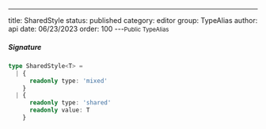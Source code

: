 ---
title: SharedStyle
status: published
category: editor
group: TypeAlias
author: api
date: 06/23/2023
order: 100
---<Small>Public TypeAlias</Small>




##### Signature


```ts
type SharedStyle<T> =
  | {
      readonly type: 'mixed'
    }
  | {
      readonly type: 'shared'
      readonly value: T
    }
```


